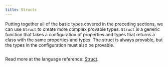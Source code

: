 ```yaml
---
title: Structs
---
```


Putting together all of the basic types covered in the preceding sections, we can use `Struct` to create more complex provable types.
`Struct` is a generic function that takes a configuration of properties and types that returns a class with the same properties and types.
The struct is always provable, but the types in the configuration must also be provable.

```ts file=../snippets/structs/structs.ts start=start_voting_struct end=end_voting_struct
```

Read more at the language reference: [Struct](/docs/api-reference/functions/Struct.md).